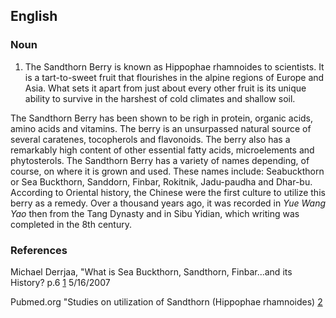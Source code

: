 {{rfv}}
==English==

===Noun===
{{en-noun}}

# The Sandthorn Berry is known as Hippophae rhamnoides to scientists. It is a tart-to-sweet fruit that flourishes in the alpine regions of Europe and Asia. What sets it apart from just about every other fruit is its unique ability to survive in the harshest of cold climates and shallow soil.
The Sandthorn Berry has been shown to be righ in protein, organic acids, amino acids and vitamins. The berry is an unsurpassed natural source of several caratenes, tocopherols and flavonoids. The berry also has a remarkably high content of other essential fatty acids, microelements and phytosterols.
The Sandthorn Berry has a variety of names depending, of course, on where it is grown and used. These names include: Seabuckthorn or Sea Buckthorn, Sanddorn, Finbar, Rokitnik, Jadu-paudha and Dhar-bu.
According to Oriental history, the Chinese were the first culture to utilize this berry as a remedy. Over a thousand years ago, it was recorded in ''Yue Wang Yao'' then from the Tang Dynasty and in Sibu Yidian, which writing was completed in the 8th century.

===References===
Michael Derrjaa, "What is Sea Buckthorn, Sandthorn, Finbar...and its History? p.6
[http://www.mdidea.com/products/proper/proper003.html] 5/16/2007

Pubmed.org "Studies on utilization of Sandthorn (Hippophae rhamnoides)
[http://www.ncbi.nlm.nih.gov/sites/entrez?Db=pubmed&Cmd=ShowDetailView&TermToSearch=3423004&ordinalpos=2&itool=EntrezSystem2.PEntrez.Pubmed.Pubmed_ResultsPanel.Pubmed_RVDocSum]